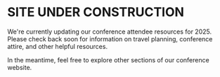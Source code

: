 
<SiteLayout title="Resources Under Construction" accent="nav-green">
<div className="flex flex-col items-center justify-center min-h-[60vh] text-center">
  <div className="mb-8">
    <FontAwesomeIcon icon={faHammer} className="text-6xl text-nav-green animate-bounce" />
  </div>
  
  <h1 className="text-4xl font-bold text-nav-green mb-4">
    SITE UNDER CONSTRUCTION
  </h1>
  
  <p className="text-lg text-gray-600 dark:text-gray-300 mb-6 max-w-2xl">
    We're currently updating our conference attendee resources for 2025. 
    Please check back soon for information on travel planning, conference attire, 
    and other helpful resources.
  </p>
  
  <p className="text-sm text-gray-500 dark:text-gray-400">
    In the meantime, feel free to explore other sections of our conference website.
  </p>
</div>
</SiteLayout>